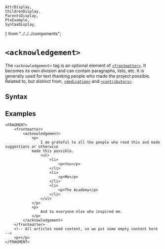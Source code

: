     AttrDisplay,
    ChildrenDisplay,
    ParentsDisplay,
    PtxExample,
    SyntaxDisplay,
} from "../../../components";

# `<acknowledgement>`

The `<acknowledgement>` tag is an optional element of [`<frontmatter>`](./frontmatter).  It 
becomes its own division and can contain paragraphs, lists, etc. It is generally used for text
thanking people who made the project possible.  Related to, but distinct from, [`<dedication>`](./dedication) 
 and [`<contributors>`](./contributors).

## Syntax

<SyntaxDisplay name="acknowledgement" />

## Examples

```ptx-example
<FRAGMENT>
    <frontmatter>
        <acknowledgement>
            <p>
                I am grateful to all the people who read this and made suggestions or otherwise
            made this possible.
                <ul>
                    <li>
                        <p>You</p>
                    </li>
                    <li>
                        <p>Me</p>
                    </li>
                    <li>
                        <p>The Academy</p>
                    </li>
                </ul>
            </p>
            <p>
                And to everyone else who inspired me.
            </p>
        </acknowledgement>
    </frontmatter>
    <!-- All articles need content, so we put some empty content here -->
    <p></p>
</FRAGMENT>
```

    